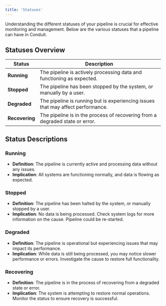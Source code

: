 ```yaml
---
title: 'Statuses'
---
```


Understanding the different statuses of your pipeline is crucial for effective monitoring and management. Below are the various statuses that a pipeline can have in Conduit.

## Statuses Overview

| Status                  | Description                                                                 |
|------------------------|-----------------------------------------------------------------------------|
| **Running**            | The pipeline is actively processing data and functioning as expected.      |
| **Stopped**            | The pipeline has been stopped by the system, or manually by a user. |
| **Degraded**           | The pipeline is running but is experiencing issues that may affect performance. |
| **Recovering**         | The pipeline is in the process of recovering from a degraded state or error. |

## Status Descriptions

### Running
-  **Definition**: The pipeline is currently active and processing data without any issues.
-  **Implication**: All systems are functioning normally, and data is flowing as expected.

### Stopped
-  **Definition**: The pipeline has been halted by the system, or manually stopped by a user.
-  **Implication**: No data is being processed. Check system logs for more information on the cause. Pipeline could be re-started.

### Degraded
-  **Definition**: The pipeline is operational but experiencing issues that may impact its performance.
-  **Implication**: While data is still being processed, you may notice slower performance or errors. Investigate the cause to restore full functionality.

### Recovering
-  **Definition**: The pipeline is in the process of recovering from a degraded state or error.
-  **Implication**: The system is attempting to restore normal operations. Monitor the status to ensure recovery is successful.
